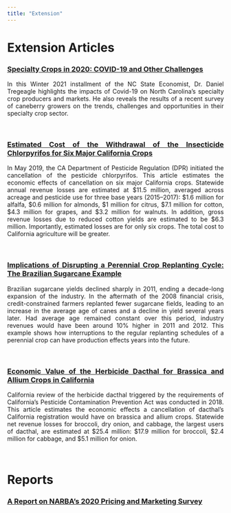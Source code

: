 ```yaml
---
title: "Extension"
---
```


<style>
body {
text-align: justify}
</style>

# Extension Articles

### [Specialty Crops in 2020: COVID-19 and Other Challenges](files/Specialty-Crops-in-2020-COVID-19-and-Other-Challenges.pdf)

In this Winter 2021 installment of the NC State Economist, Dr. Daniel Tregeagle highlights the impacts of Covid-19 on North Carolina’s specialty crop producers and markets. He also reveals the results of a recent survey of caneberry growers on the trends, challenges and opportunities in their specialty crop sector.

<br>

### [Estimated Cost of the Withdrawal of the Insecticide Chlorpyrifos for Six Major California Crops](files/Wei et al. - Estimated Cost of the Withdrawal of the Insecticid.pdf)

In May 2019, the CA Department of Pesticide Regulation (DPR) initiated the cancellation of the pesticide chlorpyrifos. This article estimates the economic effects of cancellation on six major California crops. Statewide annual revenue losses are estimated at \$11.5 million, averaged across acreage and pesticide use for three base years (2015–2017): \$1.6 million for alfalfa, \$0.6 million for almonds, \$1 million for citrus, \$7.1 million for cotton, \$4.3 million for grapes, and \$3.2 million for walnuts. In addition, gross revenue losses due to reduced cotton yields are estimated to be \$6.3 million. Importantly, estimated losses are for only six crops. The total cost to California agriculture will be greater. 

<br>

### [Implications of Disrupting a Perennial Crop Replanting Cycle: The Brazilian Sugarcane Example](files/Tregeagle_Zilberman_2018_Implications of Disrupting a Perennial Crop Replanting Cycle.pdf)

Brazilian sugarcane yields declined sharply in 2011, ending a decade-long expansion of the industry. In the aftermath of the 2008 financial crisis, credit-constrained farmers replanted fewer sugarcane fields, leading to an increase in the average age of canes and a decline in yield several years later. Had average age remained constant over this period, industry revenues would have been around 10% higher in 2011 and 2012. This example shows how interruptions to the regular replanting schedules of a perennial crop can have production effects years into the future.

<br>

### [Economic Value of the Herbicide Dacthal for Brassica and Allium Crops in California](files/Blecker et al (2018) - Economic Value of the Herbicide Dacthal for Brassica and Allium Crops in.pdf)

California review of the herbicide dacthal triggered by the requirements of California’s Pesticide Contamination Prevention Act was conducted in 2018. This article estimates the economic effects a cancellation of dacthal’s California registration would have on brassica and allium crops. Statewide net revenue losses for broccoli, dry onion, and cabbage, the largest users of dacthal, are estimated at \$25.4 million: \$17.9 million for broccoli, \$2.4 million for cabbage, and $5.1 million for onion.

<br>

# Reports

### [A Report on NARBA's 2020 Pricing and Marketing Survey](files/2020-Caneberry-Pricing-Survey-Report-Nov.pdf)

